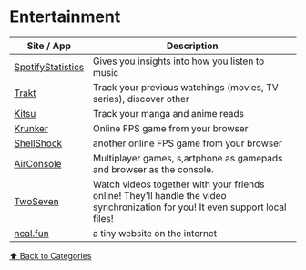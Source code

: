 # Entertainment

| Site / App                                         | Description                                                                                                                    |
| -------------------------------------------------- | ------------------------------------------------------------------------------------------------------------------------------ |
| [SpotifyStatistics](https://spotifystatistics.com) | Gives you insights into how you listen to music                                                                                |
| [Trakt](https://trakt.tv)                          | Track your previous watchings (movies, TV series), discover other                                                              |
| [Kitsu](https://kitsu.io)                          | Track your manga and anime reads                                                                                               |
| [Krunker](https://krunker.io)                      | Online FPS game from your browser                                                                                              |
| [ShellShock](https://shellshock.io)                | another online FPS game from your browser                                                                                      |
| [AirConsole](https://www.airconsole.com/)          | Multiplayer games, s,artphone as gamepads and browser as the console.                                                          |
| [TwoSeven](https://twoseven.xyz/)                  | Watch videos together with your friends online! They'll handle the video synchronization for you! It even support local files! |
| [neal.fun](https://neal.fun/)                      | a tiny website on the internet                                                                                                 |

[⬆️ Back to Categories](/bookmarks)

